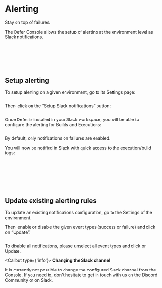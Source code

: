 
# Alerting

Stay on top of failures.

The Defer Console allows the setup of alerting at the environment level as Slack notifications.

<p>&nbsp;</p>
<p>&nbsp;</p>
<p>&nbsp;</p>

## Setup alerting

To setup alerting on a given environment, go to its Settings page:

<div className={"image"}>
  <div>
    <Image
      src="/platform/alerting/alerting_1.png"
      alt=""
      width={800}
      height={900}
    />
  </div>
</div>

Then, click on the “Setup Slack notifications” button:

<div className={"image"}>
  <div>
    <Image
      src="/platform/alerting/alerting_2.png"
      alt=""
      width={800}
      height={900}
    />
  </div>
</div>

Once Defer is installed in your Slack workspace, you will be able to configure the alerting for Builds and Executions:

<div className={"image"}>
  <div>
    <Image
      src="/platform/alerting/alerting_3.png"
      alt=""
      width={800}
      height={900}
    />
  </div>
</div>

By default, only notifications on failures are enabled.

You will now be notified in Slack with quick access to the execution/build logs:

<div className={"image"}>
  <div>
    <Image
      src="/platform/alerting/alerting_4.png"
      alt=""
      width={800}
      height={900}
    />
  </div>
</div>

<p>&nbsp;</p>
<p>&nbsp;</p>
<p>&nbsp;</p>

## Update existing alerting rules

To update an existing notifications configuration, go to the Settings of the environment.

Then, enable or disable the given event types (success or failure) and click on “Update”.

<div className={"image"}>
  <div>
    <Image
      src="/platform/alerting/alerting_5.png"
      alt=""
      width={800}
      height={900}
    />
  </div>
</div>

To disable all notifications, please unselect all event types and click on Update.

<Callout type={'info'}>
**Changing the Slack channel**

It is currently not possible to change the configured Slack channel from the Console.
If you need to, don't hesitate to get in touch with us on the Discord Community or on Slack.

</Callout>
